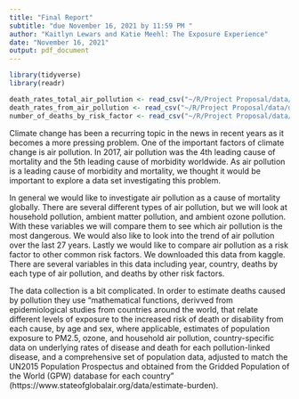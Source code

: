 ```yaml
---
title: "Final Report"
subtitle: "due November 16, 2021 by 11:59 PM "
author: "Kaitlyn Lewars and Katie Meehl: The Exposure Experience"
date: "November 16, 2021"
output: pdf_document
---
```

```r
library(tidyverse)
library(readr)

death_rates_total_air_pollution <- read_csv("~/R/Project Proposal/data/death-rates-from-air-pollution.csv")
death_rates_from_air_pollution <- read_csv("~/R/Project Proposal/data/death-rates-total-air-pollution.csv")
number_of_deaths_by_risk_factor <- read_csv("~/R/Project Proposal/data/number-of-deaths-by-risk-factor.csv")
```

Climate change has been a recurring topic in the news in recent years as it becomes a more pressing problem. One of the important factors of climate change is air pollution. In 2017, air pollution was the 4th leading cause of mortality and the 5th leading cause of morbidity worldwide. As air pollution is a leading cause of morbidity and mortality, we thought it would be important to explore a data set investigating this problem. 

In general we would like to investigate air pollution as a cause of mortality globally. There are several different types of air pollution, but we will look at household pollution, ambient matter pollution, and ambient ozone pollution. With these variables we will compare them to see which air pollution is the most dangerous. We would also like to look into the trend of air pollution over the last 27 years. Lastly we would like to compare air pollution as a risk factor to other common risk factors. We downloaded this data from kaggle. There are several variables in this data including year, country, deaths by each type of air pollution, and deaths by other risk factors. 

The data collection is a bit complicated. In order to estimate deaths caused by pollution they use “mathematical functions, derivved from epidemiological studies from countries around the world, that relate different levels of exposure to the increased risk of death or disability from each cause, by age and sex, where applicable, estimates of population exposure to PM2.5, ozone, and household air pollution, country-specific data on underlying rates of disease and death for each pollution-linked disease, and a comprehensive set of population data, adjusted to match the UN2015 Population Prospectus and obtained from the Gridded Population of the World (GPW) database for each country” (https://www.stateofglobalair.org/data/estimate-burden).


